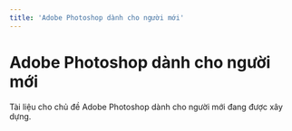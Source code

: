 ```yaml
---
title: 'Adobe Photoshop dành cho người mới'
---
```



# Adobe Photoshop dành cho người mới

<Callout type="warning">
  Tài liệu cho chủ đề Adobe Photoshop dành cho người mới đang được xây dựng.
</Callout>
